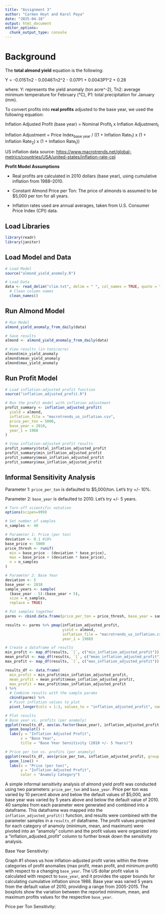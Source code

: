 ```yaml
---
title: "Assignment 3"
author: "Carmen Hoyt and Karol Paya"
date: "2025-04-18"
output: html_document
editor_options: 
  chunk_output_type: console
---
```


# Background

The **total almond yield** equation is the following:

Y = -0.015Tn2 - 0.0046Tn2\^2 - 0.07P1 + 0.0043P1\^2 + 0.28

where: Y: represents the yield anomaly (ton acre\^-2), Tn2: average minimum temperature for February (°C), P1: total precipitation for January (mm).

To convert profits into **real profits** adjusted to the base year, we used the following equation:

Inflation Adjusted Profit (base year) = Nominal Profit~t~ x Inflation Adjustment~t~

Inflation Adjustment = Price Index~base year~ / ((1 + Inflation Rate~1~) x (1 + Inflation Rate~2~) x (1 + Inflation Rate~t~))

US inflation data source: <https://www.macrotrends.net/global-metrics/countries/USA/united-states/inflation-rate-cpi>

**Profit Model Assumptions**

-   Real profits are calculated in 2010 dollars (base year), using cumulative inflation from 1988–2010.

-   Constant Almond Price per Ton: The price of almonds is assumed to be \$5,000 per ton for all years.

-   Inflation rates used are annual averages, taken from U.S. Consumer Price Index (CPI) data.

## Load Libraries

```r
library(readr)
library(janitor)
```

## Load Model and Data

```r
# Load Model
source("almond_yield_anomoly.R")

# Load Data
data <- read_delim("clim.txt", delim = " ", col_names = TRUE, quote = "") %>%
  # Clean column names
  clean_names()
```

## Run Almond Model

```r
# Run Model
almond_yield_anomaly_from_daily(data)

# Save results
almond <- almond_yield_anomaly_from_daily(data)

# View results (in tons/acre)
almond$min_yield_anomaly
almond$mean_yield_anomaly
almond$max_yield_anomaly
```

## Run Profit Model

```r
# Load inflation-adjusted profit function
source("inflation_adjusted_profit.R")

# Run the profit model with inflation adjustment
profit_summary <- inflation_adjusted_profit(
  yield = almond,
  inflation_file = "macrotrends_us_inflation.csv",
  price_per_ton = 5000,
  base_year = 2010,
  year_1 = 1988
)

# View inflation-adjusted profit results
profit_summary$total_inflation_adjusted_profit
profit_summary$min_inflation_adjusted_profit
profit_summary$mean_inflation_adjusted_profit
profit_summary$max_inflation_adjusted_profit
```

## Informal Sensitivity Analysis

Parameter 1: `price_per_ton` is defaulted to $5,000/ton. Let's try +/- 10%.

Parameter 2: `base_year` is defaulted to 2010. Let's try +/- 5 years.

```r
# Turn off scientific notation
options(scipen=999)

# Set number of samples
n_samples <- 40

# Parameter 1: Price (per ton)
deviation <- 0.1 #10%
base_price <- 5000
price_thresh <- runif(
  min = base_price - (deviation * base_price),
  max = base_price + (deviation * base_price),
  n = n_samples
)

# Parameter 2: Base Year 
deviation <- 5
base_year <- 2010
sample_years <- sample(
  (base_year - 5):(base_year + 5), 
  size = n_samples, 
  replace = TRUE)

# Put samples together
parms <- cbind.data.frame(price_per_ton = price_thresh, base_year = sample_years)

results <- parms %>% pmap(inflation_adjusted_profit,
                          yield = almond,
                          inflation_file = "macrotrends_us_inflation.csv",
                          year_1 = 1988)

# Create a dataframe of results
min_profit <- map_df(results, `[`, c("min_inflation_adjusted_profit"))
mean_profit <- map_df(results, `[`, c("mean_inflation_adjusted_profit"))
max_profit <- map_df(results, `[`, c("max_inflation_adjusted_profit"))

results_df <- data.frame(
  min_profit = min_profit$min_inflation_adjusted_profit,
  mean_profit = mean_profit$mean_inflation_adjusted_profit,
  max_profit = max_profit$max_inflation_adjusted_profit
) %>% 
  # Combine results with the sample params
  cbind(parms) %>%
  # Pivot inflation values to plot
  pivot_longer(cols = 1:3, values_to = "inflation_adjusted_profit", names_to = "anamoly")

# Plot results
# Base year vs. profits (per anamoly)
ggplot(results_df, aes(as.factor(base_year), inflation_adjusted_profit, group = base_year)) +
  geom_boxplot() +
  labs(y = "Inflation Adjusted Profit",
       x = "Base Year",
       title = "Base Year Sensitivity (2010 +/- 5 Years)")

# Price per ton vs. profits (per anamoly)
ggplot(results_df, aes(price_per_ton, inflation_adjusted_profit, group = anamoly, color = anamoly)) +
  geom_line() +
  labs(x = "Price (per ton)",
       y = "Inflation Adjusted Profit",
       color = "Anamoly Category")
```

A simple informal sensitivity analysis of almond yield profit was conducted using two parameters: `price_per_ton` and `base_year`. Price per ton was varied by 10 percent above and below the default values of $5,000, and base year was varied by 5 years above and below the default value of 2010. 40 samples from each parameter were generated and combined into a dataframe. This dataframe was mapped into the `inflation_adjusted_profit()` function, and results were combined with the parameter samples in a `results_df` dataframe. The profit values projected for each category of anamoly (minimum, mean, and maximum) were pivoted into an "anamoly" column and the profit values were organized into a "inflation_adjusted_profit" column to further break down the sensitivity analysis.

Base Year Sensitivity:

Graph #1 shows us how inflation-adjusted profit varies within the three categories of profit anomalies (max profit, mean profit, and minimum profit) with respect to a changing `base_year`. The US dollar profit value is calculated with respect to `base_year`, and it provides the upper bounds for calculating cumulative inflation since 1988. Base year was varied 5 years from the default value of 2010, providing a range from 2005-2015. The boxplots show the variation between the reported minimum, mean, and maximum profits values for the respective `base_year`. 

Price per Ton Sensitivity:

